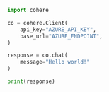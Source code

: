 ```python PYTHON
import cohere

co = cohere.Client(
    api_key="AZURE_API_KEY",
    base_url="AZURE_ENDPOINT",
)

response = co.chat(
    message="Hello world!"
)

print(response)
```